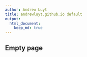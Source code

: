 ```yaml
---
author: Andrew Luyt
title: andrewluyt.github.io default
output:
  html_document:
    keep_md: true
---
```


## Empty page
